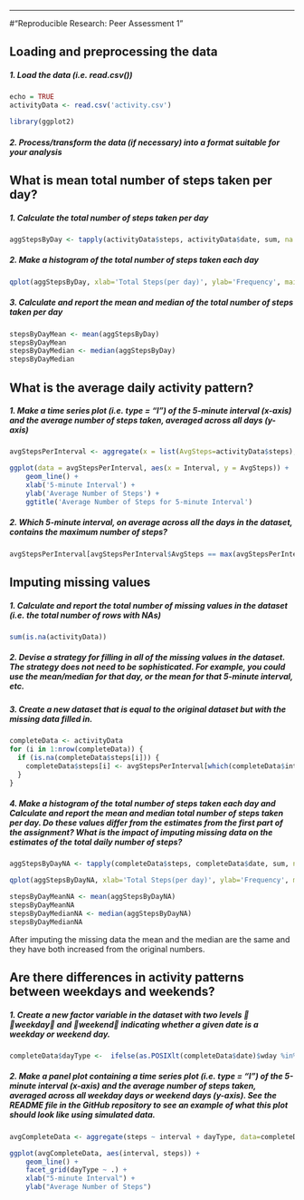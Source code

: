 ---
#"Reproducible Research: Peer Assessment 1"

## Loading and preprocessing the data
##### 1. Load the data (i.e. read.csv())

```{r}
echo = TRUE
activityData <- read.csv('activity.csv')
```

```{r, echo = FALSE}
library(ggplot2)
```
##### 2. Process/transform the data (if necessary) into a format suitable for your analysis

## What is mean total number of steps taken per day?

##### 1. Calculate the total number of steps taken per day

```{r}
aggStepsByDay <- tapply(activityData$steps, activityData$date, sum, na.rm=TRUE)
```

##### 2. Make a histogram of the total number of steps taken each day

```{r, echo=FALSE}
qplot(aggStepsByDay, xlab='Total Steps(per day)', ylab='Frequency', main = 'Total Steps per Day', binwidth = 500)
```

##### 3. Calculate and report the mean and median of the total number of steps taken per day

```{r}
stepsByDayMean <- mean(aggStepsByDay)
stepsByDayMean
stepsByDayMedian <- median(aggStepsByDay)
stepsByDayMedian
```

## What is the average daily activity pattern?
##### 1. Make a time series plot (i.e. type = "l") of the 5-minute interval (x-axis) and the average number of steps taken, averaged across all days (y-axis)

```{r}
avgStepsPerInterval <- aggregate(x = list(AvgSteps=activityData$steps), by = list(Interval = activityData$interval), FUN = mean, na.rm = TRUE)
```

```{r, echo=FALSE}
ggplot(data = avgStepsPerInterval, aes(x = Interval, y = AvgSteps)) +
    geom_line() +
    xlab('5-minute Interval') +
    ylab('Average Number of Steps') +
    ggtitle('Average Number of Steps for 5-minute Interval') 
```

##### 2. Which 5-minute interval, on average across all the days in the dataset, contains the maximum number of steps?

```{r}
avgStepsPerInterval[avgStepsPerInterval$AvgSteps == max(avgStepsPerInterval$AvgSteps), ]
```

## Imputing missing values
##### 1. Calculate and report the total number of missing values in the dataset (i.e. the total number of rows with NAs)

```{r}
sum(is.na(activityData))
```

##### 2. Devise a strategy for filling in all of the missing values in the dataset. The strategy does not need to be sophisticated. For example, you could use the mean/median for that day, or the mean for that 5-minute interval, etc.
##### 3. Create a new dataset that is equal to the original dataset but with the missing data filled in.

```{r}
completeData <- activityData 
for (i in 1:nrow(completeData)) {
  if (is.na(completeData$steps[i])) {
    completeData$steps[i] <- avgStepsPerInterval[which(completeData$interval[i] == avgStepsPerInterval$Interval), ]$AvgSteps
  }
}
```

##### 4. Make a histogram of the total number of steps taken each day and Calculate and report the mean and median total number of steps taken per day. Do these values differ from the estimates from the first part of the assignment? What is the impact of imputing missing data on the estimates of the total daily number of steps?

```{r}
aggStepsByDayNA <- tapply(completeData$steps, completeData$date, sum, na.rm=TRUE)
```

```{r, echo=FALSE}
qplot(aggStepsByDayNA, xlab='Total Steps(per day)', ylab='Frequency', main = 'Total Steps per Day', binwidth = 500)
```

```{r}
stepsByDayMeanNA <- mean(aggStepsByDayNA)
stepsByDayMeanNA
stepsByDayMedianNA <- median(aggStepsByDayNA)
stepsByDayMedianNA
```

After imputing the missing data the mean and the median are the same and they have both increased from the original numbers. 

## Are there differences in activity patterns between weekdays and weekends?
##### 1. Create a new factor variable in the dataset with two levels  weekday and weekend indicating whether a given date is a weekday or weekend day.

```{r}
completeData$dayType <-  ifelse(as.POSIXlt(completeData$date)$wday %in% c(0,6), 'weekend', 'weekday')
```

##### 2. Make a panel plot containing a time series plot (i.e. type = "l") of the 5-minute interval (x-axis) and the average number of steps taken, averaged across all weekday days or weekend days (y-axis). See the README file in the GitHub repository to see an example of what this plot should look like using simulated data.

```{r}
avgCompleteData <- aggregate(steps ~ interval + dayType, data=completeData, mean)
```

```{r, echo=FALSE}
ggplot(avgCompleteData, aes(interval, steps)) + 
    geom_line() + 
    facet_grid(dayType ~ .) +
    xlab("5-minute Interval") + 
    ylab("Average Number of Steps")
```
